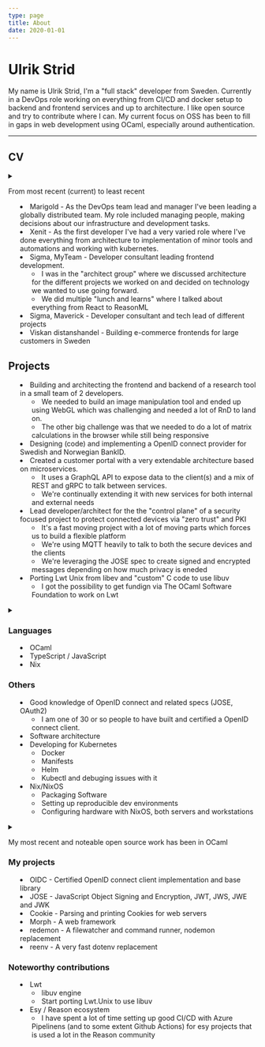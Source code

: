 ```yaml
---
type: page
title: About
date: 2020-01-01
---
```


# Ulrik Strid

My name is Ulrik Strid, I'm a "full stack" developer from Sweden. Currently in a DevOps role working on everything from CI/CD and docker setup to backend and frontend services and up to architecture. I like open source and try to contribute where I can. My current focus on OSS has been to fill in gaps in web development using OCaml, especially around authentication.

---

## CV

<details><summary children="Work experience"/>

From most recent (current) to least recent

- Marigold - As the DevOps team lead and manager I've been leading a globally distributed team. My role included managing people, making decisions about our infrastructure and development tasks.
- Xenit - As the first developer I've had a very varied role where I've done everything from architecture to implementation of minor tools and automations and working with kubernetes.
- Sigma, MyTeam - Developer consultant leading frontend development.
  - I was in the "architect group" where we discussed architecture for the different projects we worked on and decided on technology we wanted to use going forward.
  - We did multiple "lunch and learns" where I talked about everything from React to ReasonML
- Sigma, Maverick - Developer consultant and tech lead of different projects
- Viskan distanshandel - Building e-commerce frontends for large customers in Sweden

## Projects

- Building and architecting the frontend and backend of a research tool in a small team of 2 developers.
  - We needed to build an image manipulation tool and ended up using WebGL which was challenging and needed a lot of RnD to land on.
  - The other big challenge was that we needed to do a lot of matrix calculations in the browser while still being responsive
- Designing (code) and implementing a OpenID connect provider for Swedish and Norwegian BankID.
- Created a customer portal with a very extendable architecture based on microservices.
  - It uses a GraphQL API to expose data to the client(s) and a mix of REST and gRPC to talk between services.
  - We're continually extending it with new services for both internal and external needs
- Lead developer/architect for the the "control plane" of a security focused project to protect connected devices via "zero trust" and PKI
  - It's a fast moving project with a lot of moving parts which forces us to build a flexible platform
  - We're using MQTT heavily to talk to both the secure devices and the clients
  - We're leveraging the JOSE spec to create signed and encrypted messages depending on how much privacy is eneded
- Porting Lwt Unix from libev and "custom" C code to use libuv
  - I got the possibility to get fundign via The OCaml Software Foundation to work on Lwt

</details>

<details><summary children="Skills"/>

### Languages

- OCaml
- TypeScript / JavaScript
- Nix

### Others

- Good knowledge of OpenID connect and related specs (JOSE, OAuth2)
  - I am one of 30 or so people to have built and certified a OpenID connect client.
- Software architecture
- Developing for Kubernetes
  - Docker
  - Manifests
  - Helm
  - Kubectl and debuging issues with it
- Nix/NixOS
  - Packaging Software
  - Setting up reproducible dev environments
  - Configuring hardware with NixOS, both servers and workstations

</details>
<details><summary children="Open Source"/>

My most recent and noteable open source work has been in OCaml

### My projects

- OIDC - Certified OpenID connect client implementation and base library
- JOSE - JavaScript Object Signing and Encryption, JWT, JWS, JWE and JWK
- Cookie - Parsing and printing Cookies for web servers
- Morph - A web framework
- redemon - A filewatcher and command runner, nodemon replacement
- reenv - A very fast dotenv replacement

### Noteworthy contributions

- Lwt
  - libuv engine
  - Start porting Lwt.Unix to use libuv
- Esy / Reason ecosystem
  - I have spent a lot of time setting up good CI/CD with Azure Pipelinens (and to some extent Github Actions) for esy projects that is used a lot in the Reason community

</details>
